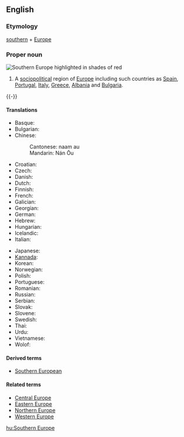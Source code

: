 ==English==
{{wikipedia}}

===Etymology===
[[southern]] + [[Europe]]

===Proper noun===
[[Image:SEUROPE.jpg|thumb|right|Southern Europe highlighted in shades of red]]
{{en-proper noun|sg=[[southern|Southern]] [[Europe]]}}

# A [[sociopolitical]] region of [[Europe]] including such countries as [[Spain]], [[Portugal]], [[Italy]], [[Greece]], [[Albania]] and [[Bulgaria]].

{{-}}
====Translations====
{{trans-top|Southern Europe}}
* Basque: {{t|eu|Hegoaldeko Europa}}
* Bulgarian: {{t|bg|Южна Европа|tr=Južna Evropa}}
*Chinese: {{zh-ts|南歐|南欧}}
*:Cantonese: naam au
*:Mandarin: Nán Ōu
<!--* [[Chuvash]]: {{t|cv|Кăнтăр Европа}}-->
* Croatian: {{t|hr|Južna Europa|f}}
* Czech: {{t|cs|Jižní Evropa}}
* Danish: {{t|da|Sydeuropa}}
* Dutch: {{t|nl|Zuid-Europa}}
* Finnish: {{t|fi|Etelä-Eurooppa}}
* French: {{t|fr|Europe du Sud}}
* Galician: {{t|gl|Europa meridional|f}}
* Georgian: {{t|ka|სამხრეთი ევროპა}}
* German: {{t|de|Südeuropa|n}}
* Hebrew: {{t|he|דרום אירופה}}
* Hungarian: {{t|hu|Dél-Európa}}
* Icelandic: {{t|is|Suður-Evrópa}}
* Italian: {{t|it|Europa meridionale}}
{{trans-mid}}
* Japanese: {{t|ja|南ヨーロッパ}}
* [[Kannada]]: {{t|kn|ದಕ್ಷಿಣ ಯುರೋಪ್}}
* Korean: {{t|ko|남유럽}}
* Norwegian: {{t|no|Syd-Europa}}
* Polish: {{t|pl|Europa Południowa|f}}
* Portuguese: {{t|pt|Europa meridional}}
* Romanian: {{t|ro|Europa de Sud|f}}
* Russian: {{t|ru|Южная Европа|tr=Južnaja Evropa|f}}
* Serbian: {{t|sr|Јужна Европа}}
* Slovak: {{t|sk|Južná Európa}}
* Slovene: {{t|sl|Južna Evropa}}
* Swedish: {{t|sv|Sydeuropa}}
* Thai: {{t|th|ยุโรปใต้}}
* Urdu: {{t|ur|جنوبی یورپ}}
* Vietnamese: {{t|vi|Nam Âu}}
* Wolof: {{t|wo|Bëj-saalumu Tugal}}
{{trans-bot}}

====Derived terms====
* [[Southern European]]

====Related terms====
* [[Central Europe]]
* [[Eastern Europe]]
* [[Northern Europe]]
* [[Western Europe]]

[[hu:Southern Europe]]